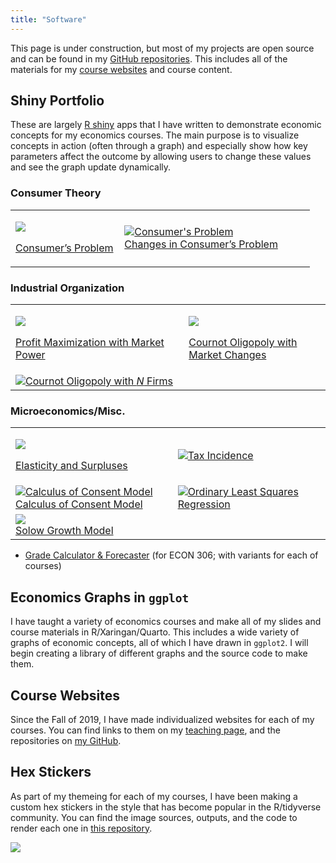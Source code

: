 ```yaml
---
title: "Software"
---
```


This page is under construction, but most of my projects are open source and can be found in my [GitHub repositories](https://github.com/ryansafner). This includes all of the materials for my [course websites](https://ryansafner.com/teaching) and course content.

## Shiny Portfolio

These are largely [R shiny](https://shiny.rstudio.com/) apps that I have written to demonstrate economic concepts for my economics courses. The main purpose is to visualize concepts in action (often through a graph) and especially show how key parameters affect the outcome by allowing users to change these values and see the graph update dynamically.

### Consumer Theory

+--------------------------------------------------------------------------+-------------------------------------------------------------------------------------------------------------------------------+
| [![](img/consumer_shiny.png)](https://ryansafner.shinyapps.io/consumer/) | [![Consumer's Problem](img/consumer_shiny.png){alt="Consumer's Problem"}](https://ryansafner.shinyapps.io/Consumer_changes/)\ |
|                                                                          | [Changes in Consumer's Problem](https://ryansafner.shinyapps.io/Consumer_changes/)                                            |
| [Consumer's Problem](https://ryansafner.shinyapps.io/consumer/)          |                                                                                                                               |
+--------------------------------------------------------------------------+-------------------------------------------------------------------------------------------------------------------------------+

### Industrial Organization

+------------------------------------------------------------------------------------------------------------------------+--------------------------------------------------------------------------------------------------+
| [![](img/monopoly_shiny.png)](https://ryansafner.shinyapps.io/monopoly_problem/)                                       | [![](img/cournot_changes_shiny.png)](https://ryansafner.shinyapps.io/Cournot_market_changes/)    |
|                                                                                                                        |                                                                                                  |
| [Profit Maximization with Market Power](https://ryansafner.shinyapps.io/monopoly_problem/)                             | [Cournot Oligopoly with Market Changes](https://ryansafner.shinyapps.io/Cournot_market_changes/) |
+------------------------------------------------------------------------------------------------------------------------+--------------------------------------------------------------------------------------------------+
| [![](img/cournot_n_firms_shiny.png)Cournot Oligopoly with $N$ Firms](https://ryansafner.shinyapps.io/cournot_n_firms/) |                                                                                                  |
+------------------------------------------------------------------------------------------------------------------------+--------------------------------------------------------------------------------------------------+

### Microeconomics/Misc.

+------------------------------------------------------------------------------------------------------------------------------+-----------------------------------------------------------------------------------------------------------------------+
| [![](img/surplus_shiny.png)](https://ryansafner.shinyapps.io/elasticityandsurpluses/)                                        | [![](img/tax_shiny.png)Tax Incidence](https://ryansafner.shinyapps.io/tax-incidence/)                                 |
|                                                                                                                              |                                                                                                                       |
| [Elasticity and Surpluses](https://ryansafner.shinyapps.io/elasticityandsurpluses/)                                          |                                                                                                                       |
+------------------------------------------------------------------------------------------------------------------------------+-----------------------------------------------------------------------------------------------------------------------+
| [![Calculus of Consent Model](img/cc_shiny.png){alt="Calculus of Consent Model"}](https://ryansafner.shinyapps.io/ccmodel/)\ | [![](img/ols_shiny.png)Ordinary Least Squares Regression](https://ryansafner.shinyapps.io/ols_estimation_by_min_sse/) |
| [Calculus of Consent Model](https://ryansafner.shinyapps.io/ccmodel/)                                                        |                                                                                                                       |
+------------------------------------------------------------------------------------------------------------------------------+-----------------------------------------------------------------------------------------------------------------------+
| [![](img/solow_shiny.png)](https://ryansafner.shinyapps.io/Solow/)\                                                          |                                                                                                                       |
| [Solow Growth Model](https://ryansafner.shinyapps.io/Solow/)                                                                 |                                                                                                                       |
+------------------------------------------------------------------------------------------------------------------------------+-----------------------------------------------------------------------------------------------------------------------+

-   [Grade Calculator & Forecaster](https://ryansafner.shinyapps.io/306_grade_calculator/) (for ECON 306; with variants for each of courses)

## Economics Graphs in `ggplot`

I have taught a variety of economics courses and make all of my slides and course materials in R/Xaringan/Quarto. This includes a wide variety of graphs of economic concepts, all of which I have drawn in `ggplot2`. I will begin creating a library of different graphs and the source code to make them.

## Course Websites

Since the Fall of 2019, I have made individualized websites for each of my courses. You can find links to them on my [teaching page](https://ryansafner.com/teaching), and the repositories on [my GitHub](https://github.com/ryansafner).

## Hex Stickers

As part of my themeing for each of my courses, I have been making a custom hex stickers in the style that has become popular in the R/tidyverse community. You can find the image sources, outputs, and the code to render each one in [this repository](https://github.com/ryansafner/hexstickers).

![](https://github.com/ryansafner/hexstickers/raw/master/README_files/figure-markdown_strict/unnamed-chunk-1-1.png)
